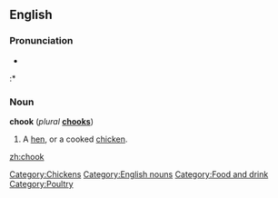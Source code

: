 ==English==

===Pronunciation===
* {{IPA|/tʃʊk/}}
:* {{rhymes|ʊk}}

===Noun===
'''chook''' (''plural'' '''[[chooks]]''')

# {{Australia|NZ|slang}} A [[hen]], or a cooked [[chicken]].

[[Category:Chickens]]
[[Category:English nouns]]
[[Category:Food and drink]]
[[Category:Poultry]]

[[zh:chook]]